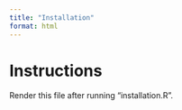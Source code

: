 ```yaml
---
title: "Installation"
format: html
---
```


# Instructions

Render this file after running "installation.R".
